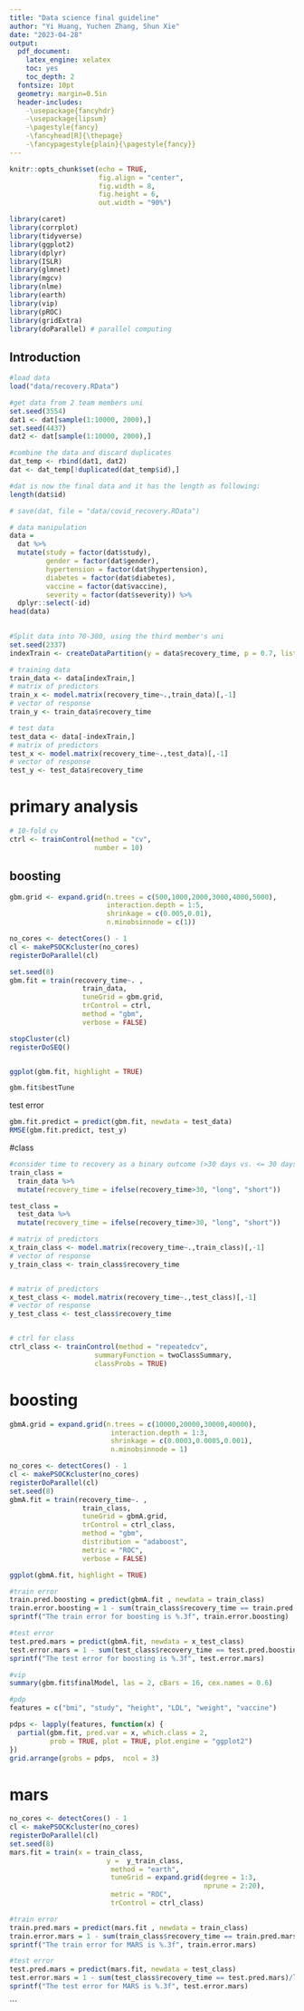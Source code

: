 ```yaml
---
title: "Data science final guideline"
author: "Yi Huang, Yuchen Zhang, Shun Xie"
date: "2023-04-28"
output: 
  pdf_document:
    latex_engine: xelatex
    toc: yes
    toc_depth: 2
  fontsize: 10pt
  geometry: margin=0.5in
  header-includes:
    -\usepackage{fancyhdr}
    -\usepackage{lipsum}
    -\pagestyle{fancy}
    -\fancyhead[R]{\thepage}
    -\fancypagestyle{plain}{\pagestyle{fancy}}
---
```


```r
knitr::opts_chunk$set(echo = TRUE, 
                      fig.align = "center",
                      fig.width = 8, 
                      fig.height = 6,
                      out.width = "90%")
```




```r
library(caret)
library(corrplot)
library(tidyverse)
library(ggplot2)
library(dplyr)
library(ISLR)
library(glmnet)
library(mgcv)
library(nlme)
library(earth)
library(vip)
library(pROC)
library(gridExtra)
library(doParallel) # parallel computing
```

## Introduction
```r
#load data
load("data/recovery.RData")

#get data from 2 team members uni
set.seed(3554)
dat1 <- dat[sample(1:10000, 2000),]
set.seed(4437)
dat2 <- dat[sample(1:10000, 2000),]

#combine the data and discard duplicates
dat_temp <- rbind(dat1, dat2)
dat <- dat_temp[!duplicated(dat_temp$id),]

#dat is now the final data and it has the length as following:
length(dat$id)

# save(dat, file = "data/covid_recovery.RData")
```


```r
# data manipulation
data = 
  dat %>% 
  mutate(study = factor(dat$study),
         gender = factor(dat$gender),
         hypertension = factor(dat$hypertension),
         diabetes = factor(dat$diabetes),
         vaccine = factor(dat$vaccine),
         severity = factor(dat$severity)) %>% 
  dplyr::select(-id)
head(data)

 
#Split data into 70-300, using the third member's uni
set.seed(2337)
indexTrain <- createDataPartition(y = data$recovery_time, p = 0.7, list = FALSE)

# training data
train_data <- data[indexTrain,]
# matrix of predictors
train_x <- model.matrix(recovery_time~.,train_data)[,-1]
# vector of response
train_y <- train_data$recovery_time

# test data
test_data <- data[-indexTrain,]
# matrix of predictors
test_x <- model.matrix(recovery_time~.,test_data)[,-1]
# vector of response
test_y <- test_data$recovery_time
```


# primary analysis

```r
# 10-fold cv
ctrl <- trainControl(method = "cv",
                     number = 10)
```

## boosting

```r

gbm.grid <- expand.grid(n.trees = c(500,1000,2000,3000,4000,5000),
                        interaction.depth = 1:5,
                        shrinkage = c(0.005,0.01),
                        n.minobsinnode = c(1))

no_cores <- detectCores() - 1
cl <- makePSOCKcluster(no_cores)
registerDoParallel(cl)

set.seed(8)
gbm.fit = train(recovery_time~. ,
                  train_data,
                  tuneGrid = gbm.grid,
                  trControl = ctrl,
                  method = "gbm",
                  verbose = FALSE)

stopCluster(cl)
registerDoSEQ()


ggplot(gbm.fit, highlight = TRUE)

```


```r
gbm.fit$bestTune
```


test error
```r
gbm.fit.predict = predict(gbm.fit, newdata = test_data)
RMSE(gbm.fit.predict, test_y)
```

#class

```r
#consider time to recovery as a binary outcome (>30 days vs. <= 30 days) and develop a prediction model for this binary outcome.
train_class = 
  train_data %>% 
  mutate(recovery_time = ifelse(recovery_time>30, "long", "short"))

test_class = 
  test_data %>% 
  mutate(recovery_time = ifelse(recovery_time>30, "long", "short"))

# matrix of predictors
x_train_class <- model.matrix(recovery_time~.,train_class)[,-1]
# vector of response
y_train_class <- train_class$recovery_time


# matrix of predictors
x_test_class <- model.matrix(recovery_time~.,test_class)[,-1]
# vector of response
y_test_class <- test_class$recovery_time


# ctrl for class
ctrl_class <- trainControl(method = "repeatedcv",
                     summaryFunction = twoClassSummary,
                     classProbs = TRUE)
```

# boosting

```r

gbmA.grid = expand.grid(n.trees = c(10000,20000,30000,40000),
                         interaction.depth = 1:3,
                         shrinkage = c(0.0003,0.0005,0.001),
                         n.minobsinnode = 1)

no_cores <- detectCores() - 1
cl <- makePSOCKcluster(no_cores)
registerDoParallel(cl)
set.seed(8)
gbmA.fit = train(recovery_time~. ,
                  train_class,
                  tuneGrid = gbmA.grid,
                  trControl = ctrl_class,
                  method = "gbm",
                  distribution = "adaboost",
                  metric = "ROC",
                  verbose = FALSE)
```


```r
ggplot(gbmA.fit, highlight = TRUE)
```


```r

#train error
train.pred.boosting = predict(gbmA.fit , newdata = train_class)
train.error.boosting = 1 - sum(train_class$recovery_time == train.pred.boosting)/length(train_class$recovery_time)
sprintf("The train error for boosting is %.3f", train.error.boosting)

#test error
test.pred.mars = predict(gbmA.fit, newdata = x_test_class)
test.error.mars = 1 - sum(test_class$recovery_time == test.pred.boosting)/length(test_class$recovery_time)
sprintf("The test error for boosting is %.3f", test.error.mars)
```


```r
#vip
summary(gbm.fit$finalModel, las = 2, cBars = 16, cex.names = 0.6)
```


```r
#pdp
features = c("bmi", "study", "height", "LDL", "weight", "vaccine")

pdps <- lapply(features, function(x) {
  partial(gbm.fit, pred.var = x, which.class = 2,
          prob = TRUE, plot = TRUE, plot.engine = "ggplot2")
})
grid.arrange(grobs = pdps,  ncol = 3)
```

# mars
```r
no_cores <- detectCores() - 1
cl <- makePSOCKcluster(no_cores)
registerDoParallel(cl)
set.seed(8)
mars.fit = train(x = train_class,
                        y =  y_train_class,
                         method = "earth",
                         tuneGrid = expand.grid(degree = 1:3, 
                                                nprune = 2:20),
                         metric = "ROC",
                         trControl = ctrl_class)
```


```r

#train error
train.pred.mars = predict(mars.fit , newdata = train_class)
train.error.mars = 1 - sum(train_class$recovery_time == train.pred.mars)/length(train_class$recovery_time)
sprintf("The train error for MARS is %.3f", train.error.mars)

#test error
test.pred.mars = predict(mars.fit, newdata = test_class)
test.error.mars = 1 - sum(test_class$recovery_time == test.pred.mars)/length(test_class$recovery_time)
sprintf("The test error for MARS is %.3f", test.error.mars)
```

```



